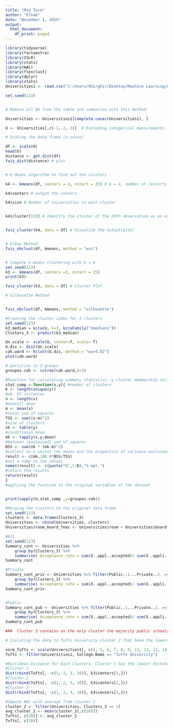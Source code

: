 ---
title: "Mid Term"
author: "Elham"
date: "November 1, 2019"
output:
  html_document:
    df_print: paged
---

```{r}
library(tidyverse)  
library(factoextra) 
library(ISLR)
library(stats)
library(HAC)
library(flexclust)
library(dplyr)
library(stats)
Universities1 <- read.csv("C:/Users/Ghirghir/Desktop/Mashine Learning/Assignment/mid-term.csv")

set.seed(123)


# Remove all NA from the table and summarize with this method:

Universities <- Universities1[complete.cases(Universities1), ]


```




```{r}

U <- Universities[,c(-1,-2,-3)]  # Excluding categorical measurements 

# Scaling the data frame (z-score)

df <- scale(U)
head(U)
distance <- get_dist(df)
fviz_dist(distance) # plot


# K-Means algorithm to find out the clusters 

k4 <- kmeans(df, centers = 4, nstart = 25) # k = 4, number of restarts = 25

k4$centers # output the centers

k4$size # Number of universities in each cluster


k4$cluster[120] # Identify the cluster of the 20th observation as an example


fviz_cluster(k4, data = df) # Visualize the output(plot)


# Elbow Method
fviz_nbclust(df, kmeans, method = "wss")


# Compute k-means clustering with k = 4
set.seed(123)
k3 <- kmeans(df, centers =3, nstart = 25)
print(k3)

fviz_cluster(k3, data = df) # Cluster Plot

# Silhouette Method


fviz_nbclust(df, kmeans, method = "silhouette")


```
```{r}
#Creating the cluster index for 3 clusters
set.seed(123)
k3_median = kcca(U, k=3, kccaFamily("kmedians"))
Clusters_3 <- predict(k3_median)
```



```{r}

Un_scale <- scale(U, center=T, scale= T)
U.dis <- dist(Un_scale)
cah.ward <- hclust(U.dis, method = "ward.D2")
plot(cah.ward)

# partition in 3 groups
groupes.cah <- cutree(cah.ward,k=3)
```




```{r}

#Function for calculating summary statistics -y cluster membership variable
stat.comp <-function(x,y){ #number of clusters
K <- length(unique(y))
#nb. Of instances
n <- length(x)
#overall mean
m <- mean(x)
#total sum of squares
TSS <- sum((x-m)^2)
#size of clusters
nk <- table(y)
#conditional mean
mk <- tapply(x,y,mean)
#between (explained) sum of squares
BSS <- sum(nk * (mk-m)^2)
#collect in a vector the means and the proportion of variance explained
result <- c(mk,100.0*BSS/TSS)
#set a name to the values
names(result) <- c(paste("G",1:K),"% epl.")
#return the results
return(result)
}
#applying the function to the original variables of the dataset


print(sapply(U,stat.comp ,y=groupes.cah))
```



```{r}
#Merging the clusters to the original data frame
set.seed(123)
clusters <- data.frame(Clusters_3)
Universities <- cbind(Universities, clusters)
Universities$room_board_fees <- Universities$room + Universities$board + Universities$add..fees + Universities$estim..book.costs + Universities$estim..personal..
```


```{r}

#All
set.seed(123)
Summary_cont <- Universities %>% 
    group_by(Clusters_3) %>%
    summarise( Acceptance_rate = sum(X..appl..accepted)/ sum(X..appli..rec.d), Avg_out_state_tuition=mean(out.of.state.tuition), Avg_int_state_tuition=mean(in.state.tuition), room_board_fees=mean(room_board_fees), mean_PHD_fac=mean(X..fac..w.PHD), mean_stud_fac_ratio=mean(stud..fac..ratio), mean_grad_rate=mean(Graduation.rate), priv_count = sum(Public..1...Private..2. == 2), pub_count = sum(Public..1...Private..2. == 1))
Summary_cont

#Private
Summary_cont_priv <- Universities %>% filter(Public..1...Private..2. == 2) %>%
    group_by(Clusters_3) %>%
    summarise( Acceptance_rate = sum(X..appl..accepted)/ sum(X..appli..rec.d), Avg_out_state_tuition=mean(out.of.state.tuition), Avg_int_state_tuition=mean(in.state.tuition), room_board_fees=mean(room_board_fees), mean_PHD_fac=mean(X..fac..w.PHD), mean_stud_fac_ratio=mean(stud..fac..ratio), mean_grad_rate=mean(Graduation.rate))
Summary_cont_priv


#Public
Summary_cont_pub <- Universities %>% filter(Public..1...Private..2. == 1) %>%
    group_by(Clusters_3) %>%
    summarise( Acceptance_rate = sum(X..appl..accepted)/ sum(X..appli..rec.d), Avg_out_state_tuition=mean(out.of.state.tuition), Avg_int_state_tuition=mean(in.state.tuition), room_board_fees=mean(room_board_fees), mean_PHD_fac=mean(X..fac..w.PHD), mean_stud_fac_ratio=mean(stud..fac..ratio), mean_grad_rate=mean(Graduation.rate))
Summary_cont_pub
```


```{r}
###  Cluster 3 contains as the only cluster the majority public schools which means that the average tution rates are low.Moreove, the state of the school, the operating budget of the university, or the amount of academic endowments of the university are additional information that could help to explain the data.There are differences between public and private schools which would explain the reason of falling the public schools into a different cluster.
```



```{r}
# Isolating the data to Tufts University cluster 2 that have the lowest distance:

norm_Tufts <- scale(Universities1[, c(4, 5, 6, 7, 8, 9, 11, 12, 13, 14, 15, 16, 17, 18, 19, 20)])
Tufts <- filter(Universities1, College.Name == "Tufts University")

#Euclidean Distance for Each Clusters. Cluster 1 has the lowest distance from Tufts:
#Cluster 1
dist(rbind(Tufts[, -c(1, 2, 3, 10)], k3$centers[1,]))
#Cluster 2
dist(rbind(Tufts[, -c(1, 2, 3, 10)], k3$centers[2,]))
#Cluster 3
dist(rbind(Tufts[, -c(1, 2, 3, 10)], k3$centers[3,]))
```



```{r}
#Impute NAs with average from cluster 2
cluster_2 <- filter(Universities, Clusters_3 == 2)
avg_cluster_2 <- mean(cluster_2[,c(10)])
Tufts[, c(10)] <- avg_cluster_2
Tufts[, c(10)]
```

